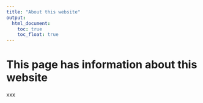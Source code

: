 ```yaml
---
title: "About this website"
output: 
  html_document:
    toc: true
    toc_float: true
---
```


# This page has information about this website

xxx









